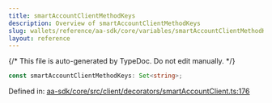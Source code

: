 ```yaml
---
title: smartAccountClientMethodKeys
description: Overview of smartAccountClientMethodKeys
slug: wallets/reference/aa-sdk/core/variables/smartAccountClientMethodKeys
layout: reference
---
```


{/* This file is auto-generated by TypeDoc. Do not edit manually. */}

```ts
const smartAccountClientMethodKeys: Set<string>;
```

Defined in: [aa-sdk/core/src/client/decorators/smartAccountClient.ts:176](https://github.com/alchemyplatform/aa-sdk/blob/ad165355d980f9a16dd388088895bfc851df8656/aa-sdk/core/src/client/decorators/smartAccountClient.ts#L176)
